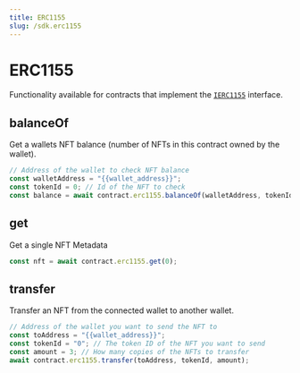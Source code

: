 ```yaml
---
title: ERC1155
slug: /sdk.erc1155
---
```


# ERC1155

Functionality available for contracts that implement the [`IERC1155`](/contracts/IERC1155) interface.

## balanceOf

Get a wallets NFT balance (number of NFTs in this contract owned by the wallet).

```javascript
// Address of the wallet to check NFT balance
const walletAddress = "{{wallet_address}}";
const tokenId = 0; // Id of the NFT to check
const balance = await contract.erc1155.balanceOf(walletAddress, tokenId);
```

## get

Get a single NFT Metadata

```javascript
const nft = await contract.erc1155.get(0);
```

## transfer

Transfer an NFT from the connected wallet to another wallet.

```javascript
// Address of the wallet you want to send the NFT to
const toAddress = "{{wallet_address}}";
const tokenId = "0"; // The token ID of the NFT you want to send
const amount = 3; // How many copies of the NFTs to transfer
await contract.erc1155.transfer(toAddress, tokenId, amount);
```
